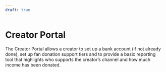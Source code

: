 ```yaml
---
draft: true
---
```


# Creator Portal

The Creator Portal allows a creator to set up a bank account (if not already done), set up fan donation support tiers and to provide a basic reporting tool that highlights who supports the creator’s channel and how much income has been donated.
